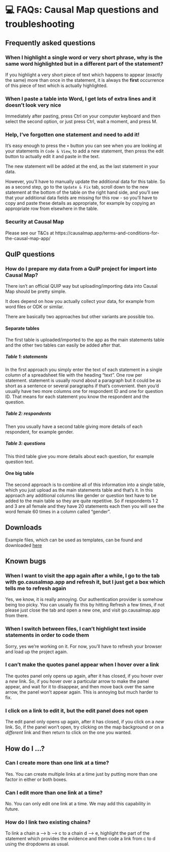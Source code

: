# 💻 FAQs: Causal Map questions and troubleshooting{.hi}

## Frequently asked questions


### When I highlight a single word or very short phrase, why is the same word highlighted but in a different part of the statement?

If you highlight a very short piece of text which happens to appear (exactly the same) more than once in the statement, it is always the **first** occurrence of this piece of text which is actually highlighted. 

### When I paste a table into Word, I get lots of extra lines and it doesn't look very nice

Immediately after pasting, press Ctrl on your computer keyboard and then select the second option, or just press Ctrl, wait a moment, and press M.

### Help, I've forgotten one statement and need to add it!

It's easy enough to press the `+` button you can see when you are looking at your statements in `Code & View`, to add a new statement, then press the edit button to actually edit it and paste in the text. 

The new statement will be added at the end, as the last statement in your data.

However, you'll have to manually update the additional data for this table. So as a second step, go to the `Update & Fix` tab, scroll down to the new statement at the bottom of the table on the right hand side, and you'll see that your additional data fields are missing for this row - so you'll have to copy and paste these details as appropriate, for example by copying an appropriate row from elsewhere in the table.


### Security at Causal Map

Please see our T&Cs at https://causalmap.app/terms-and-conditions-for-the-causal-map-app/

## QuIP questions

### How do I prepare my data from a QuIP project for import into Causal Map?

There isn't an official QUIP way but uploading/importing data into Causal Map should be pretty simple. 

It does depend on how you actually collect your data, for example from word files or ODK or similar. 

There are basically two approaches but other variants are possible too.

#### Separate tables

The first table is uploaded/imported to the app as the main statements table and the other two tables can easily be added after that. 

##### Table 1: statements

In the first approach you simply enter the text of each statement in a single column of a spreadsheet file with the heading "text". One row per statement. statement is usually round about a paragraph but it could be as short as a sentence or several paragraphs if that's convenient. then you'd usually have two more columns one for respondent ID and one for question ID. That means for each statement you know the respondent and the question.  


##### Table 2: respondents

Then you usually have a second table giving more details of each respondent, for example gender.


##### Table 3: questions

This third table give you more details about each question, for example question text. 


#### One big table

The second approach is to combine all of this information into a single table, which you just upload as the main statements table and that's it. In this approach any additional columns like gender or question text have to be added to the main table so they are quite repetitive. So if respondents 1 2 and 3 are all female and they have 20 statements each then you will see the word female 60 times in a column called "gender". 

## Downloads

Example files, which can be used as templates, can be found and downloaded [here](https://drive.google.com/drive/folders/1wvifDQ0BXmAjSudTRUv9i_4JURpphD4v)



## Known bugs

### When I want to visit the app again after a while, I go to the tab with go.causalmap.app and refresh it, but I just get a box which tells me to refresh again

Yes, we know, it is really annoying. Our authentication provider is somehow being too picky. You can usually fix this by hitting Refresh a few times, if not please just close the tab and open a new one, and visit go.causalmap.app from there.

### When I switch between files, I can't highlight text inside statements in order to code them

Sorry, yes we're working on it. For now, you'll have to refresh your browser and load up the project again. 

### I can’t make the quotes panel appear when I hover over a link

The quotes panel only opens up again, after it has closed, if you hover over a *new* link. So, if you hover over a particular arrow to make the panel appear, and wait for it to disappear, and then move back over the same arrow, the panel won't appear again. This is annoying but much harder to fix.

### I click on a link to edit it, but the edit panel does not open

The edit panel only opens up again, after it has closed, if you click on a *new* link. So, if the panel won't open, try clicking on the map background or on a *different* link and then return to click on the one you wanted.



## How do I ...?

### Can I create more than one link at a time?

Yes. You can create multiple links at a time just by putting more than one factor in either or both boxes.


### Can I edit more than one link at a time?

No. You can only edit one link at a time. We may add this capability in future.

### How do I link two existing chains?

To link a chain a --> b --> c to a chain d --> e, highlight the part of the statement which provides the evidence and then code a link from c to d using the dropdowns as usual. 




